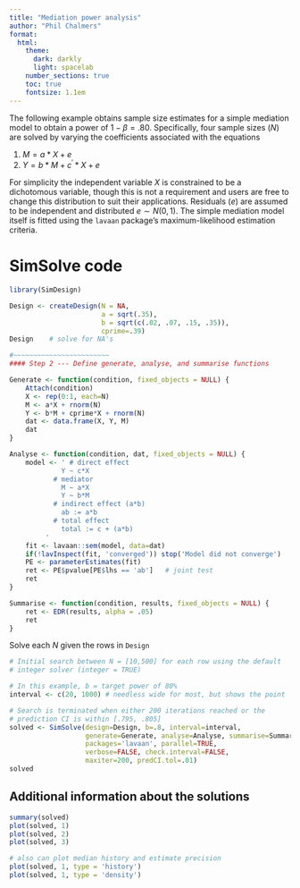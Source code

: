 ```yaml
---
title: "Mediation power analysis"
author: "Phil Chalmers"
format:
  html:
    theme:
      dark: darkly
      light: spacelab
    number_sections: true
    toc: true
    fontsize: 1.1em
---
```




The following example obtains sample size estimates for a simple mediation
model to obtain a power of $1 - \beta = .80$. Specifically, four sample
sizes ($N$) are solved by varying the coefficients associated with the equations

1) $M = a*X + e$
2) $Y = b*M + c^\prime * X + e$

For simplicity the independent variable $X$ is constrained to be a dichotomous
variable, though this is not a requirement and users are free to change this
distribution to suit their applications. Residuals ($e$) are assumed to be
independent and distributed $e \sim N(0,1)$. The simple mediation model
itself is fitted using the `lavaan` package's maximum-likelihood estimation
criteria.

# SimSolve code

```r
library(SimDesign)

Design <- createDesign(N = NA,
                       a = sqrt(.35),
                       b = sqrt(c(.02, .07, .15, .35)),
                       cprime=.39)
Design    # solve for NA's

#~~~~~~~~~~~~~~~~~~~~~~~~
#### Step 2 --- Define generate, analyse, and summarise functions

Generate <- function(condition, fixed_objects = NULL) {
    Attach(condition)
    X <- rep(0:1, each=N)
    M <- a*X + rnorm(N)
    Y <- b*M + cprime*X + rnorm(N)
    dat <- data.frame(X, Y, M)
    dat
}

Analyse <- function(condition, dat, fixed_objects = NULL) {
    model <- ' # direct effect
             Y ~ c*X
           # mediator
             M ~ a*X
             Y ~ b*M
           # indirect effect (a*b)
             ab := a*b
           # total effect
             total := c + (a*b)
         '
    fit <- lavaan::sem(model, data=dat)
    if(!lavInspect(fit, 'converged')) stop('Model did not converge')
    PE <- parameterEstimates(fit)
    ret <- PE$pvalue[PE$lhs == 'ab']   # joint test
    ret
}

Summarise <- function(condition, results, fixed_objects = NULL) {
    ret <- EDR(results, alpha = .05)
    ret
}
```

Solve each $N$ given the rows in `Design`

```r
# Initial search between N = [10,500] for each row using the default
# integer solver (integer = TRUE)

# In this example, b = target power of 80%
interval <- c(20, 1000) # needless wide for most, but shows the point

# Search is terminated when either 200 iterations reached or the
# prediction CI is within [.795, .805]
solved <- SimSolve(design=Design, b=.8, interval=interval,
                   generate=Generate, analyse=Analyse, summarise=Summarise,
                   packages='lavaan', parallel=TRUE,
                   verbose=FALSE, check.interval=FALSE,
                   maxiter=200, predCI.tol=.01)
solved
```

## Additional information about the solutions

```r
summary(solved)
plot(solved, 1)
plot(solved, 2)
plot(solved, 3)

# also can plot median history and estimate precision
plot(solved, 1, type = 'history')
plot(solved, 1, type = 'density')
```

